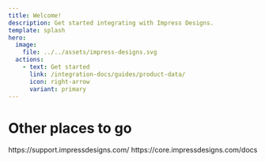 ```yaml
---
title: Welcome!
description: Get started integrating with Impress Designs.
template: splash
hero:
  image:
    file: ../../assets/impress-designs.svg
  actions:
    - text: Get started
      link: /integration-docs/guides/product-data/
      icon: right-arrow
      variant: primary
---
```



# Other places to go

<CardGrid stagger>
	<Card title="Get support" icon="external">
		https://support.impressdesigns.com/
	</Card>
	<Card title="Get connected to our API" icon="rocket">
		https://core.impressdesigns.com/docs
	</Card>
</CardGrid>
